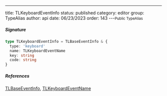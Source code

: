 ---
title: TLKeyboardEventInfo
status: published
category: editor
group: TypeAlias
author: api
date: 06/23/2023
order: 143
---<Small>Public TypeAlias</Small>




##### Signature


```ts
type TLKeyboardEventInfo = TLBaseEventInfo & {
  type: 'keyboard'
  name: TLKeyboardEventName
  key: string
  code: string
}
```

##### References

[TLBaseEventInfo](/gen/editor/TLBaseEventInfo-interface), [TLKeyboardEventName](/gen/editor/TLKeyboardEventName-type)

